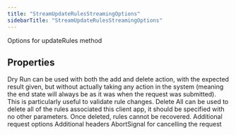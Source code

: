 ```yaml
---
title: "StreamUpdateRulesStreamingOptions"
sidebarTitle: "StreamUpdateRulesStreamingOptions"
---
```


Options for updateRules method

## Properties

<ParamField name="dryRun" type="boolean">
Dry Run can be used with both the add and delete action, with the expected result given, but without actually taking any action in the system (meaning the end state will always be as it was when the request was submitted). This is particularly useful to validate rule changes.

</ParamField>

<ParamField name="deleteAll" type="boolean">
Delete All can be used to delete all of the rules associated this client app, it should be specified with no other parameters. Once deleted, rules cannot be recovered.

</ParamField>

<ParamField name="requestOptions" type="RequestOptions">
Additional request options

</ParamField>

<ParamField name="headers" type="Record&lt;string, string&gt;">
Additional headers

</ParamField>

<ParamField name="signal" type="AbortSignal">
AbortSignal for cancelling the request

</ParamField>
